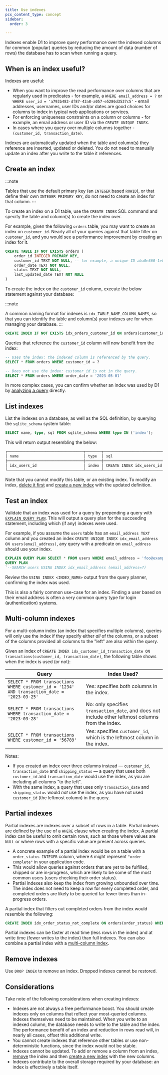 ```yaml
---
title: Use indexes
pcx_content_type: concept
sidebar:
  order: 3

---
```


Indexes enable D1 to improve query performance over the indexed columns for common (popular) queries by reducing the amount of data (number of rows) the database has to scan when running a query.

## When is an index useful?

Indexes are useful:

* When you want to improve the read performance over columns that are regularly used in predicates - for example, a `WHERE email_address = ?` or `WHERE user_id = 'a793b483-df87-43a8-a057-e5286d3537c5'` - email addresses, usernames, user IDs and/or dates are good choices for columns to index in typical web applications or services.
* For enforcing uniqueness constraints on a column or columns - for example, an email address or user ID via the `CREATE UNIQUE INDEX`.
* In cases where you query over multiple columns together - `(customer_id, transaction_date)`.

Indexes are automatically updated when the table and column(s) they reference are inserted, updated or deleted. You do not need to manually update an index after you write to the table it references.

## Create an index

:::note

Tables that use the default primary key (an `INTEGER` based `ROWID`), or that define their own `INTEGER PRIMARY KEY`, do not need to create an index for that column. 
:::

To create an index on a D1 table, use the `CREATE INDEX` SQL command and specify the table and column(s) to create the index over.

For example, given the following `orders` table, you may want to create an index on `customer_id`. Nearly all of your queries against that table filter on `customer_id`, and you would see a performance improvement by creating an index for it.

```sql
CREATE TABLE IF NOT EXISTS orders (
    order_id INTEGER PRIMARY KEY,
    customer_id TEXT NOT NULL, -- for example, a unique ID aba0e360-1e04-41b3-91a0-1f2263e1e0fb
    order_date TEXT NOT NULL,
    status TEXT NOT NULL,
    last_updated_date TEXT NOT NULL
)
```

To create the index on the `customer_id` column, execute the below statement against your database:

:::note

A common naming format for indexes is `idx_TABLE_NAME_COLUMN_NAMES`, so that you can identify the table and column(s) your indexes are for when managing your database. 
:::

```sql
CREATE INDEX IF NOT EXISTS idx_orders_customer_id ON orders(customer_id)
```

Queries that reference the `customer_id` column will now benefit from the index:

```sql
-- Uses the index: the indexed column is referenced by the query.
SELECT * FROM orders WHERE customer_id = ?

-- Does not use the index: customer_id is not in the query.
SELECT * FROM orders WHERE order_date = '2023-05-01'
```

In more complex cases, you can confirm whether an index was used by D1 by [analyzing a query](#test-an-index) directly.

## List indexes

List the indexes on a database, as well as the SQL definition, by querying the `sqlite_schema` system table:

```sql
SELECT name, type, sql FROM sqlite_schema WHERE type IN ('index');
```

This will return output resembling the below:

```txt
┌──────────────────────────────────┬───────┬────────────────────────────────────────┐
│ name                             │ type  │ sql                                    │
├──────────────────────────────────┼───────┼────────────────────────────────────────┤
│ idx_users_id                     │ index │ CREATE INDEX idx_users_id ON users(id) │
└──────────────────────────────────┴───────┴────────────────────────────────────────┘
```

Note that you cannot modify this table, or an existing index. To modify an index, [delete it first](#remove-indexes) and [create a new index](#create-an-index) with the updated definition.

## Test an index

Validate that an index was used for a query by prepending a query with [`EXPLAIN QUERY PLAN`](https://www.sqlite.org/eqp.html). This will output a query plan for the succeeding statement, including which (if any) indexes were used.

For example, if you assume the `users` table has an `email_address TEXT` column and you created an index `CREATE UNIQUE INDEX idx_email_address ON users(email_address)`, any query with a predicate on `email_address` should use your index.

```sql
EXPLAIN QUERY PLAN SELECT * FROM users WHERE email_address = 'foo@example.com';
QUERY PLAN
`--SEARCH users USING INDEX idx_email_address (email_address=?)
```

Review the `USING INDEX <INDEX_NAME>` output from the query planner, confirming the index was used.

This is also a fairly common use-case for an index. Finding a user based on their email address is often a very common query type for login (authentication) systems.

## Multi-column indexes

For a multi-column index (an index that specifies multiple columns), queries will only use the index if they specify either *all* of the columns, or a subset of the columns provided all columns to the "left" are also within the query.

Given an index of `CREATE INDEX idx_customer_id_transaction_date ON transactions(customer_id, transaction_date)`, the following table shows when the index is used (or not):

| Query                                                                                       | Index Used?                                                                                        |
| ------------------------------------------------------------------------------------------- | -------------------------------------------------------------------------------------------------- |
| `SELECT * FROM transactions WHERE customer_id = '1234' AND transaction_date = '2023-03-25'` | Yes: specifies both columns in the index.                                                          |
| `SELECT * FROM transactions WHERE transaction_date = '2023-03-28'`                          | No: only specifies `transaction_date`, and does not include other leftmost columns from the index. |
| `SELECT * FROM transactions WHERE customer_id = '56789'`                                    | Yes: specifies `customer_id`, which is the leftmost column in the index.                           |

Notes:

* If you created an index over three columns instead — `customer_id`, `transaction_date` and `shipping_status` — a query that uses both `customer_id` and `transaction_date` would use the index, as you are including all columns "to the left".
* With the same index, a query that uses only `transaction_date` and `shipping_status` would *not* use the index, as you have not used `customer_id` (the leftmost column) in the query.

## Partial indexes

Partial indexes are indexes over a subset of rows in a table. Partial indexes are defined by the use of a `WHERE` clause when creating the index. A partial index can be useful to omit certain rows, such as those where values are `NULL` or where rows with a specific value are present across queries.

* A concrete example of a partial index would be on a table with a `order_status INTEGER` column, where `6` might represent `"order complete"` in your application code.
* This would allow queries against orders that are yet to be fulfilled, shipped or are in-progress, which are likely to be some of the most common users (users checking their order status).
* Partial indexes also keep the index from growing unbounded over time. The index does not need to keep a row for every completed order, and completed orders are likely to be queried far fewer times than in-progress orders.

A partial index that filters out completed orders from the index would resemble the following:

```sql
CREATE INDEX idx_order_status_not_complete ON orders(order_status) WHERE order_status != 6
```

Partial indexes can be faster at read time (less rows in the index) and at write time (fewer writes to the index) than full indexes. You can also combine a partial index with a [multi-column index](#multi-column-indexes).

## Remove indexes

Use `DROP INDEX` to remove an index. Dropped indexes cannot be restored.

## Considerations

Take note of the following considerations when creating indexes:

* Indexes are not always a free performance boost. You should create indexes only on columns that reflect your most-queried columns. Indexes themselves need to be maintained. When you write to an indexed column, the database needs to write to the table and the index. The performance benefit of an index and reduction in rows read will, in nearly all cases, offset this additional write.
* You cannot create indexes that reference other tables or use non-deterministic functions, since the index would not be stable.
* Indexes cannot be updated. To add or remove a column from an index, [remove](#remove-indexes) the index and then [create a new index](#create-an-index) with the new columns.
* Indexes contribute to the overall storage required by your database: an index is effectively a table itself.
